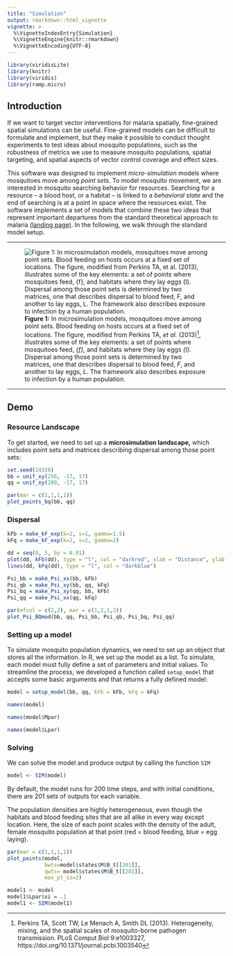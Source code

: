 ```yaml
---
title: "Simulation"
output: rmarkdown::html_vignette
vignette: >
  %\VignetteIndexEntry{Simulation}
  %\VignetteEngine{knitr::rmarkdown}
  %\VignetteEncoding{UTF-8}
---
```


```r
library(viridisLite)
library(knitr)
library(viridis)
library(ramp.micro)
```

## Introduction

If we want to target vector interventions for malaria spatially, fine-grained spatial simulations can be useful. Fine-grained models can be difficult to formulate and implement, but they make it possible to conduct thought experiments to test ideas about mosquito populations, such as the robustness of metrics we use to measure mosquito populations, spatial targeting, and spatial aspects of vector control coverage and effect sizes. 

This software was designed to implement *micro-simulation* models where mosquitoes move among *point sets.* To model mosquito movement, we are interested in mosquito searching behavior for resources. Searching for a resource -- a blood host, or a habitat -- is linked to a *behavioral state* and the end of searching is at a point in space where the resources exist. The software implements a set of models that combine these two ideas that represent important departures from the standard theoretical approach to malaria [(landing page)](https://dd-harp.github.io/motrap.micro/index.html). In the following, we walk through the standard model setup. 

***

![**Figure 1:** In microsimulation models, mosquitoes move among point sets. Blood feeding on hosts occurs at a fixed set of locations. The figure, modified from Perkins TA, *et al.* (2013)^[Perkins TA, Scott TW, Le Menach A, Smith DL (2013). Heterogeneity, mixing, and the spatial scales of mosquito-borne pathogen transmission. PLoS Comput Biol 9:e1003327, https://doi.org/10.1371/journal.pcbi.1003540], illustrates some of the key elements: a set of points where mosquitoes feed, *{f},*  and habitats where they lay eggs *{l)*. Dispersal among those point sets is determined by two matrices, one that describes dispersal to blood feed, $F$, and another to lay eggs, $L$. The framework also describes exposure to infection by a human population.](DynamicsOnPoints.png)

***

## Demo

### Resource Landscape 

To get started, we need to set up a **microsimulation landscape,** which includes point sets and matrices describing dispersal among those point sets:

```r
set.seed(24328)
bb = unif_xy(256, -17, 17) 
qq = unif_xy(289, -17, 17) 
```

```r
par(mar = c(1,1,1,1))
plot_points_bq(bb, qq)
```

### Dispersal 

```r
kFb = make_kF_exp(k=2, s=1, gamma=1.5)
kFq = make_kF_exp(k=2, s=2, gamma=2)
```

```r
dd = seq(0, 5, by = 0.01)
plot(dd, kFb(dd), type = "l", col = "darkred", xlab = "Distance", ylab = "Weight")
lines(dd, kFq(dd), type = "l", col = "darkblue")
```

```r
Psi_bb = make_Psi_xx(bb, kFb)
Psi_qb = make_Psi_xy(bb, qq, kFq)
Psi_bq = make_Psi_xy(qq, bb, kFb)
Psi_qq = make_Psi_xx(qq, kFq)
```


```r
par(mfcol = c(2,2), mar = c(1,2,1,2))
plot_Psi_BQmod(bb, qq, Psi_bb, Psi_qb, Psi_bq, Psi_qq)
```


### Setting up a model  

To simulate mosquito population dynamics, we need to set up an object that stores all the information. In R, we set up the model as a list. To simulate, each model must fully define a set of parameters and initial values.  To streamline the process, we developed a function called `setup_model` that accepts some basic arguments and that returns a fully defined model:



```r
model = setup_model(bb, qq, kFb = kFb, kFq = kFq)
```

```r
names(model)
```

```r
names(model$Mpar)
```

```r
names(model$Lpar)
```

### Solving

We can solve the model and produce output by calling the function `SIM`

```r
model <- SIM(model)
```

By default, the model runs for 200 time steps, and with initial conditions, there are 201 sets of outputs for each variable. 

The population densities are highly heterogeneous, even though the habitats and blood feeding sites that are all alike in every way except location. Here, the size of each point scales with the density of the adult, female mosquito population at that point (red = blood feeding, blue = egg laying). 

```r
par(mar = c(1,1,1,1))
plot_points(model, 
            bwts=model$states$M$B_t[[201]], 
            qwts= model$states$M$B_t[[201]], 
            max_pt_sz=2)
```

```r
model1 <- model
model1$Lpar$xi = .1 
model1 <- SIM(model1)
```
